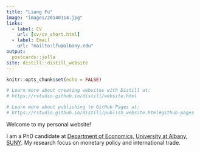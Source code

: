 ```yaml
---
title: "Liang Fu"
image: "images/20140114.jpg"
links:
  - label: CV
    url: [cv/cv_short.html]
  - label: Email
    url: "mailto:lfu@albany.edu"
output:
  postcards::jolla
site: distill::distill_website
---
```


```r
knitr::opts_chunk$set(echo = FALSE)

# Learn more about creating websites with Distill at:
# https://rstudio.github.io/distill/website.html

# Learn more about publishing to GitHub Pages at:
# https://rstudio.github.io/distill/publish_website.html#github-pages

```

Welcome to my personal website!

I am a PhD candidate at [Department of Economics,](https://www.albany.edu/economics) [University at Albany, SUNY](https://www.albany.edu/). My research focus on monetary policy and international trade.
